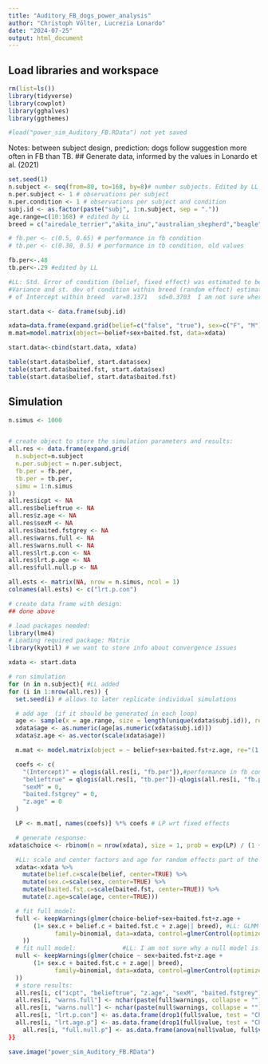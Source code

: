 ```yaml
---
title: "Auditory_FB_dogs_power_analysis"
author: "Christoph Völter, Lucrezia Lonardo"
date: "2024-07-25"
output: html_document
---
```

## Load libraries and workspace
```r
rm(list=ls())
library(tidyverse)
library(cowplot)
library(gghalves)
library(ggthemes)

#load("power_sim_Auditory_FB.RData") not yet saved
```

Notes: between subject design, prediction: dogs follow suggestion more often in FB than TB. 
## Generate data, informed by the values in Lonardo et al. (2021)

```r
set.seed(1)
n.subject <- seq(from=80, to=168, by=8)# number subjects. Edited by LL
n.per.subject <- 1 # observations per subject
n.per.condition <- 1 # observations per subject and condition
subj.id <- as.factor(paste("subj", 1:n.subject, sep = "."))
age.range=c(10:168) # edited by LL
breed = c("airedale_terrier","akita_inu","australian_shepherd","beagle","belgian_shepherd", "bernese_mountain_dog", "border_collie","borzoi","boxer", "bullmastiff", "chesapeake_bay_retriever", "collie", "coonhound", "english_setter","flat_coated_retriever","fox_terrier", "german_shepherd", "giant_schnauzer", "golden_retriever", "hovawart", "hungarian_greyhound", "irish_setter", "labrador", "parson_russel_terrier", "rhodesian_ridgeback", "rottweiler", "saluki", "samoyed", "shetland_sheep_dog", "siberian_husky", "spanish_greyhound", "swiss_hound", "vizsla", "weimaraner", "whippet", "white_swiss_shepherd") # edited by LL, includes both cooperative and independent breeds that were included in Lonardo et al. (2021), Exp. 1, where cooperative breeds were more represented in the sample.

# fb.per <- c(0.5, 0.65) # performance in fb condition
# tb.per <- c(0.30, 0.5) # performance in tb condition, old values

fb.per<-.48
tb.per<-.29 #edited by LL

#LL: Std. Error of condition (belief, fixed effect) was estimated to be  0.443 in Lonardo et al. (2021)
#Variance and st. dev of condition within breed (random effect) estimated 0
# of Intercept within breed  var=0.1371   sd=0.3703  I am not sure where to insert these values when simulating the model.

start.data <- data.frame(subj.id)

xdata=data.frame(expand.grid(belief=c("false", "true"), sex=c("F", "M"), baited.fst=c("blue", "grey")))
m.mat=model.matrix(object=~belief+sex+baited.fst, data=xdata)

start.data<-cbind(start.data, xdata)

table(start.data$belief, start.data$sex)
table(start.data$baited.fst, start.data$sex)
table(start.data$belief, start.data$baited.fst)
```

## Simulation

```r
n.simus <- 1000 


# create object to store the simulation parameters and results:
all.res <- data.frame(expand.grid(
  n.subject=n.subject
  n.per.subject = n.per.subject, 
  fb.per = fb.per,
  tb.per = tb.per,
  simu = 1:n.simus
))
all.res$icpt <- NA
all.res$belieftrue <- NA
all.res$z.age <- NA
all.res$sexM <- NA
all.res$baited.fstgrey <- NA
all.res$warns.full <- NA
all.res$warns.null <- NA
all.res$lrt.p.con <- NA
all.res$lrt.p.age <- NA
all.res$full.null.p <- NA

all.ests <- matrix(NA, nrow = n.simus, ncol = 1)
colnames(all.ests) <- c("lrt.p.con")

# create data frame with design:
## done above

# load packages needed:
library(lme4)
# Loading required package: Matrix
library(kyotil) # we want to store info about convergence issues

xdata <- start.data

# run simulation
for (n in n.subject){ #LL added
for (i in 1:nrow(all.res)) {
  set.seed(i) # allows to later replicate individual simulations

  # add age  (if it should be generated in each loop)
  age <- sample(x = age.range, size = length(unique(xdata$subj.id)), replace = T)
  xdata$age <- as.numeric(age[as.numeric(xdata$subj.id)])
  xdata$z.age <- as.vector(scale(xdata$age))

  m.mat <- model.matrix(object = ~ belief+sex+baited.fst+z.age, re="(1|breed)", data = xdata) # create model martix #LL: added re (?)

  coefs <- c(
    "(Intercept)" = qlogis(all.res[i, "fb.per"]),#performance in fb condition
    "belieftrue" = qlogis(all.res[i, "tb.per"])-qlogis(all.res[i, "fb.per"]),#performance in tb condition
    "sexM" = 0,
    "baited.fstgrey" = 0,
    "z.age" = 0
  )

  LP <- m.mat[, names(coefs)] %*% coefs # LP wrt fixed effects

  # generate response:
xdata$choice <- rbinom(n = nrow(xdata), size = 1, prob = exp(LP) / (1 + exp(LP)))

  #LL: scale and center factors and age for random effects part of the model
  xdata<-xdata %>% 
    mutate(belief.c=scale(belief, center=TRUE) %>% 
    mutate(sex.c=scale(sex, center=TRUE) %>% 
    mutate(baited.fst.c=scale(baited.fst, center=TRUE)) %>% 
    mutate(z.age=scale(age, center=TRUE)))

  # fit full model:
  full <- keepWarnings(glmer(choice~belief+sex+baited.fst+z.age +
       (1+ sex.c + belief.c + baited.fst.c + z.age|| breed), #LL: GLMM
			 family=binomial, data=xdata, control=glmerControl(optimizer="bobyqa",optCtrl=list(maxfun=2e5)
    ))
  # fit null model:             #LL: I am not sure why a null model is needed in this case, since we are only interested in the effect of belief.
  null <- keepWarnings(glmer(choice ~ sex+baited.fst+z.age +
       (1+ sex.c + baited.fst.c + z.age|| breed), 
			 family=binomial, data=xdata, control=glmerControl(optimizer="bobyqa",optCtrl=list(maxfun=2e5)
  ))
  # store results:
  all.res[i, c("icpt", "belieftrue", "z.age", "sexM", "baited.fstgrey")] <- coef(full$value)
  all.res[i, "warns.full"] <- nchar(paste(full$warnings, collapse = ""))
  all.res[i, "warns.null"] <- nchar(paste(null$warnings, collapse = ""))
  all.res[i, "lrt.p.con"] <- as.data.frame(drop1(full$value, test = "Chisq"))["belief", "Pr(>Chi)"]
  all.res[i, "lrt.age.p"] <- as.data.frame(drop1(full$value, test = "Chisq"))["z.age", "Pr(>Chi)"]
    all.res[i, "full.null.p"] <- as.data.frame(anova(null$value, full$value, test = "Chisq"))[2, "Pr(>Chi)"]
}}

save.image("power_sim_Auditory_FB.RData")
```
